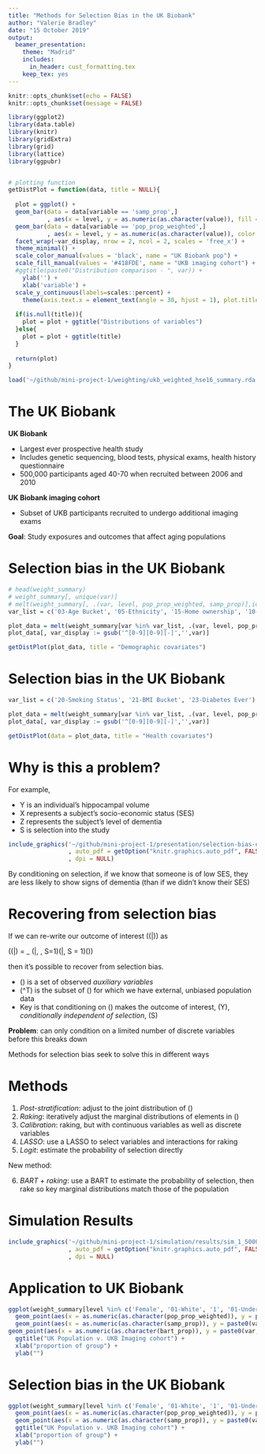 ```yaml
---
title: "Methods for Selection Bias in the UK Biobank"
author: "Valerie Bradley"
date: "15 October 2019"
output: 
  beamer_presentation:
    theme: "Madrid"
    includes:
      in_header: cust_formatting.tex
    keep_tex: yes
---
```


```r
knitr::opts_chunk$set(echo = FALSE)
knitr::opts_chunk$set(message = FALSE)

library(ggplot2)
library(data.table)
library(knitr)
library(gridExtra)
library(grid)
library(lattice)
library(ggpubr)


# plotting function
getDistPlot = function(data, title = NULL){
  
  plot = ggplot() +
  geom_bar(data = data[variable == 'samp_prop',]
           , aes(x = level, y = as.numeric(as.character(value)), fill = 'sample'), stat = 'identity') +
  geom_bar(data = data[variable == 'pop_prop_weighted',]
           , aes(x = level, y = as.numeric(as.character(value)), color = 'population'), alpha = 0, stat = 'identity') +
  facet_wrap(~var_display, nrow = 2, ncol = 2, scales = 'free_x') + 
  theme_minimal() +
  scale_color_manual(values = 'black', name = "UK Biobank pop") +
  scale_fill_manual(values = '#418FDE', name = "UKB imaging cohort") +
  #ggtitle(paste0("Distribution comparison - ", var)) +
    ylab('') +
    xlab('variable') +
  scale_y_continuous(labels=scales::percent) +
    theme(axis.text.x = element_text(angle = 30, hjust = 1), plot.title = element_text(size=22))
  
  if(is.null(title)){
    plot = plot + ggtitle("Distributions of variables")
  }else{
    plot = plot + ggtitle(title)
  }
  
  return(plot)
}

load('~/github/mini-project-1/weighting/ukb_weighted_hse16_summary.rda')
```


# The UK Biobank

__UK Biobank__

* Largest ever prospective health study
* Includes genetic sequencing, blood tests, physical exams, health history questionnaire
* 500,000 participants aged 40-70 when recruited between 2006 and 2010

__UK Biobank imaging cohort__

* Subset of UKB participants recruited to undergo additional imaging exams

__Goal__: Study exposures and outcomes that affect aging populations




# Selection bias in the UK Biobank

```r
# head(weight_summary)
# weight_summary[, unique(var)]
# melt(weight_summary[, .(var, level, pop_prop_weighted, samp_prop)],id.vars = c('var', 'level'))
var_list = c('03-Age Bucket', '05-Ethnicity', '15-Home ownership', '10-Occupation')

plot_data = melt(weight_summary[var %in% var_list, .(var, level, pop_prop_weighted, samp_prop)], id.vars = c('var','level'))
plot_data[, var_display := gsub('^[0-9][0-9][-]','',var)]

getDistPlot(plot_data, title = "Demographic covariates")

```



# Selection bias in the UK Biobank

```r

var_list = c('20-Smoking Status', '21-BMI Bucket', '23-Diabetes Ever')

plot_data = melt(weight_summary[var %in% var_list, .(var, level, pop_prop_weighted, samp_prop)], id.vars = c('var','level'))
plot_data[, var_display := gsub('^[0-9][0-9][-]','',var)]

getDistPlot(data = plot_data, title = "Health covariates")
```



# Why is this a problem?

For example,

* Y is an individual’s hippocampal volume
* X represents a subject’s socio-economic status (SES)
* Z represents the subject’s level of dementia 
* S is selection into the study

\center
```r
include_graphics('~/github/mini-project-1/presentation/selection-bias-ex'
                 , auto_pdf = getOption("knitr.graphics.auto_pdf", FALSE)
                 , dpi = NULL)
```
\center

By conditioning on selection, if we know that someone is of low SES, they are less likely to show signs of dementia (than if we didn't know their SES)


# Recovering from selection bias

If we can re-write our outcome of interest \(\text{P}(\mathbf{y}|\mathbf{x})\) as

\(\text{P}(\mathbf{y}|\mathbf{x}) = \sum_\mathbf{z} \text{P}(\mathbf{y}|\mathbf{x}, \mathbf{z}, S=1)\text{P}(\mathbf{z}\setminus\mathbf{z^T}|\mathbf{z^T}, S = 1)\text{P}(\mathbf{z^T})\)

then it's possible to recover from selection bias. 

* \(\mathbf{z}\) is a set of observed *auxiliary variables*
* \(\mathbf{z}^T\) is the subset of \(\mathbf{z}\) for which we have external, unbiased population data
* Key is that conditioning on \(\mathbf{z}\) makes the outcome of interest, \(Y\), *conditionally independent of selection*, \(S\)

__Problem__: can only condition on a limited number of discrete variables before this breaks down

Methods for selection bias seek to solve this in different ways

# Methods

1. *Post-stratification*: adjust to the joint distribution of \(\mathbf{z}\) 
2. *Raking*: iteratively adjust the marginal distributions of elements in \(\mathbf{z}\)
3. *Calibration*: raking, but with continuous variables as well as discrete variables
4. *LASSO*: use a LASSO to select variables and interactions for raking
5. *Logit*: estimate the probability of selection directly

New method:

6. *BART + raking*: use a BART to estimate the probability of selection, then rake so key marginal distributions match those of the population


# Simulation Results
\center
```r
include_graphics('~/github/mini-project-1/simulation/results/sim_1_5000_old_v3/plots/mse_by_sample_size.png'
                 , auto_pdf = getOption("knitr.graphics.auto_pdf", FALSE)
                 , dpi = NULL)
```


# Application to UK Biobank
```r
ggplot(weight_summary[level %in% c('Female', '01-White', '1', '01-Under 18k', '01-College plus/profesh', '01-Own outright','02-Own with mortgage') | var %in% c('03-Age Bucket', '11-Income')]) +
  geom_point(aes(x = as.numeric(as.character(pop_prop_weighted)), y = paste0(var, ': ',level), color = 'Population')) +
  geom_point(aes(x = as.numeric(as.character(samp_prop)), y = paste0(var, ': ',level), color = 'UKB Imaging cohort')) +
geom_point(aes(x = as.numeric(as.character(bart_prop)), y = paste0(var, ': ',level), color = 'BART adjusted')) + 
  ggtitle("UK Population v. UKB Imaging cohort") +
  xlab("proportion of group") +
  ylab("")
```


# Selection bias in the UK Biobank
```r
ggplot(weight_summary[level %in% c('Female', '01-White', '1', '01-Under 18k', '01-College plus/profesh', '01-Own outright','02-Own with mortgage') | var %in% c('03-Age Bucket', '11-Income')]) +
  geom_point(aes(x = as.numeric(as.character(pop_prop_weighted)), y = paste0(var, ': ',level), color = 'Population')) +
  geom_point(aes(x = as.numeric(as.character(samp_prop)), y = paste0(var, ': ',level), color = 'UKB Imaging cohort')) + 
  ggtitle("UK Population v. UKB Imaging cohort") +
  xlab("proportion of group") +
  ylab("")

```
